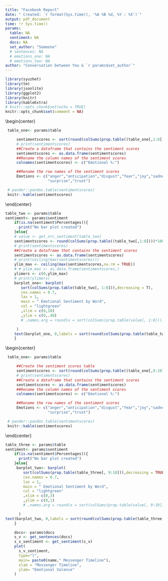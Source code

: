 ```yaml
---
title: "Facebook Report"
date: " Created: `r format(Sys.time(), '%A %B %d, %Y : %X')`"
output: pdf_document
time: !r Sys.time()
params:
  table: NA
  sentiment: NA
  docs: NA
  set_author: "Someone"
  # sentences: NA
  # emotions_one: NA
  # emotions_two: NA
author: "Conversation between You & `r params$set_author`"
---
```


```r
library(syuzhet)
library(tm)
library(jsonlite)
library(ggplot2)
library(knitr)
library(kableExtra)
# knitr::opts_chunk$set(echo = TRUE)
knitr::opts_chunk$set(comment = NA)
```

\begin{center}
Facebook Analysis Report
\end{center}
\begin{center}
```r
 table_one<- params$table

     sentimentscores <- sort(round(colSums(prop.table((table_one[,1:8])))*100,digits = 2),decreasing = TRUE)
     # print(sentimentscores)
     ##Create a dataframe that contains the sentiment scores
     sentimentscores <- as.data.frame(sentimentscores)
     ##Rename the column names of the sentiment scores
     colnames(sentimentscores) <- c("Emotional %:")

     ##Rename the row names of the sentiment scores
     Emotions <- c("anger","anticipation","disgust","fear","joy","sadness",
                   "surprise","trust")

 # pander::pandoc.table(sentimentscores)
 knitr::kable(sentimentscores)

```

\end{center}

```r
table_two <- params$table
sentiment<- params$sentiment
    if(is.na(sentiment$Percentages)){
      print("No bar plot created")
    }else{
    # value <- get_nrc_sentiment(table_two)
    sentimentscores <- round(colSums(prop.table((table_two[,1:8])))*100,digits = 2)
    # print(sentimentscores)
    ##Create a dataframe that contains the sentiment scores
    sentimentscores <- as.data.frame(sentimentscores)
    # print(ceiling(max(sentimentscores)))
    ylim_max <- ceiling(max(sentimentscores,na.rm = TRUE))
    # # ylim_max <- as.data.frame(sentimentscores,)
    ylimers <- c(0,ylim_max)
    # print(ylimers)
    barplot_one<- barplot(
       sort(colSums(prop.table(table_two[, 1:8])),decreasing = T),
       cex.names = 0.7,
       las = 1,
       main = " Emotional Sentiment by Word",
       col = "lightgreen"
       ,xlim = c(0,10)
       ,ylim = c(0,.40)
       # ,names.arg = round(x = sort(colSums(prop.table(value[, 1:8]))),digits = 2)

     )
    text(barplot_one, 0,labels = sort(round(colSums(prop.table(table_two[, 1:8])),digits = 2),decreasing = T),cex=1,pos=3)
    }

```

\newpage

\begin{center}
```r
 table_one<- params$table

     ##Create the sentiment scores table
     sentimentscores <- sort(round(colSums(prop.table((table_one[,9:10])))*100,digits = 2),decreasing = TRUE)
     # print(sentimentscores)
     ##Create a dataframe that contains the sentiment scores
     sentimentscores <- as.data.frame(sentimentscores)
     ##Rename the column names of the sentiment scores
     colnames(sentimentscores) <- c("Emotional %:")

     ##Rename the row names of the sentiment scores
     Emotions <- c("anger","anticipation","disgust","fear","joy","sadness",
                   "surprise","trust")

 # pander::pandoc.table(sentimentscores)
 knitr::kable(sentimentscores)
```
\end{center}


```r
table_three <- params$table
sentiment<- params$sentiment
    if(is.na(sentiment$Percentages)){
      print("No bar plot created")
    }else{
     barplot_two<- barplot(
        sort(colSums(prop.table(table_three[, 9:10])),decreasing = TRUE),
        cex.names = 0.7,
        las = 1,
        main = " Emotional Sentiment by Word",
        col = "lightgreen"
        ,xlim = c(0,3)
        ,ylim = c(0,1)
        # ,names.arg = round(x = sort(colSums(prop.table(value[, 9:10]))),digits = 2)

      )
text(barplot_two, 0,labels = sort(round(colSums(prop.table(table_three[, 9:10])),digits = 2),decreasing = TRUE),cex=1,pos=3)
    }
```


```r
    docs<- params$docs
    s_v <- get_sentences(docs)
    s_v_sentiment <- get_sentiment(s_v)
    plot(
      s_v_sentiment,
      type="l",
      main= paste0(name," Messenger Timeline"),
      xlab = "Messenger Timeline",
      ylab= "Emotional Valence"
    )
```


